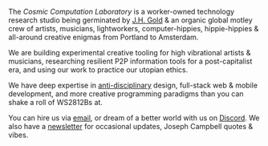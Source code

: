The _Cosmic Computation Laboratory_ is a worker-owned technology research studio being germinated by [J.H. Gold](https://twitter.com) & an organic global motley crew of artists, musicians, lightworkers, computer-hippies, hippie-hippies & all-around creative enigmas from Portland to Amsterdam.

We are building experimental creative tooling for high vibrational artists & musicians, researching resilient P2P information tools for a post-capitalist era, and using our work to practice our utopian ethics.

We have deep expertise in [anti-disciplinary](https://joi.ito.com/weblog/2014/10/02/antidisciplinar.html) design, full-stack web & mobile development, and more creative programming paradigms than you can shake a roll of WS2812Bs at.

You can hire us via [email](mailto:gold@cosmiccomputation.org), or dream of a better world with us on [Discord](https://discord.gg/4FbJvH). We also have a [newsletter](https://tinyletter.com/cosmic) for occasional updates, Joseph Campbell quotes & vibes.
